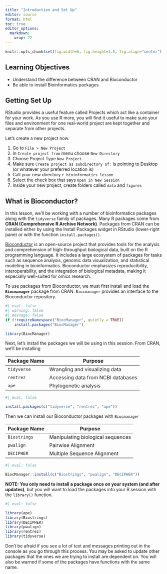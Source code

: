 ```yaml
---
title: "Introduction and Set Up"
editor: source
format: html
toc: true
editor_options: 
  markdown: 
    wrap: 72
---
```


```r
knitr::opts_chunk$set(fig.width=6, fig.height=3.5, fig.align="center")
```


## Learning Objectives

-   Understand the difference between CRAN and Bioconductor
-   Be able to install Bioinformatics packages

## Getting Set Up
RStudio provides a useful feature called Projects which act like a container for your work. As you use R more, you will find it useful to make sure your files and environment for one real-world project are kept together and separate from other projects.

Let’s create a new project now.

1. Go to `File > New Project`
1. In `Create project from` menu choose `New Directory`
1. Choose Project Type `New Project`
1. Make sure `Create project as subdirectory of:` is pointing to Desktop (or whatever your preferred location is)
1. Call your new directory `r_bioinformatics_lesson`
1. Select the check box that says `Open in New Session`
1. Inside your new project, create folders called `data` and `figures`


## What is Bioconductor?

In this lesson, we'll be working with a number of bioinformatics
packages along with the `tidyverse` family of packages. Many R packages
come from **CRAN (Comprehensive R Archive Network)**. Packages from CRAN
can be installed either by using the Install Packages widget in RStudio
(lower-right pane) or with the function `install.packages()`.

[Bioconductor](https://bioconductor.org/) is an open-source project that
provides tools for the analysis and comprehension of high-throughput
biological data, built on the R programming language. It includes a
large ecosystem of packages for tasks such as sequence analysis, genomic
data visualization, and statistical modeling in bioinformatics.
Bioconductor emphasizes reproducibility, interoperability, and the
integration of biological metadata, making it especially well-suited for
omics research.

To use packages from Bioconductor, we must first install and load the
**`Biocmanager`** package from CRAN. `Biocmanager` provides an interface
to the Bioconductor repository.

```r
#| eval: false
#| warning: false
#| message: false
if (!requireNamespace("BiocManager", quietly = TRUE))
    install.packages("BiocManager")

library(BiocManager)
```

Next, let's install the packages we will be using in this session. From
CRAN, we'll be installing

| Package Name | Purpose                            |
|--------------|------------------------------------|
|`tidyverse`  | Wrangling and visualizing data      |
|`rentrez`    | Accessing data from NCBI databases  |
| `ape`       | Phylogenetic analysis               |


```r
#| eval: false

install.packages(c("tidyverse", "rentrez", "ape"))
```

Then we can install our Bioconductor packages with `Biocmanager`

| Package Name | Purpose                            |
|--------------|------------------------------------|
|`Biostrings`  | Manipulating biological sequences  |
|`pwalign`     | Pairwise Alignment                 |
|`DECIPHER`    | Multiple Sequence Alignment        |

```r
#| eval: false

BiocManager::install(c("Biostrings", "pwalign", "DECIPHER"))
```

**NOTE: You only need to install a package once on your system (and after updates)**, but you will want to load the packages into your R session with the `library()` function.

```r
#| eval: false

library(ape)
library(Biostrings)
library(DECIPHER)
library(pwalign)
library(rentrez)
library(tidyverse)
```

Don't be afraid if you see a lot of text and messages printing out in the console as you go through this process. You may be asked to update other packages that the ones we are trying to install are dependent on. You will also be warned if some of the packages have functions with the same name.